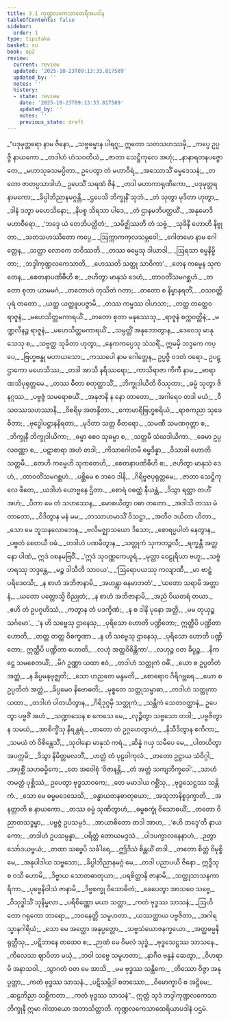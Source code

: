 ```yaml
---
title: 3.1 ကုဏ္ဍလကေသာထေရီအပဒါန
tableOfContents: false
sidebar:
  order: 1
type: tipitaka
basket: su
book: ap2
review:
  current: review
  updated: '2025-10-23T09:13:33.817589'
  updated_by: ''
  notes: ''
  history:
  - state: review
    date: '2025-10-23T09:13:33.817589'
    updated_by: ''
    notes: ''
    previous_state: draft
---
```



<ReviewStatus review={frontmatter.review} showDetails={true} />

<HypothesisAnnotation frontmatter={frontmatter} />

<DynamicBreadcrumb />

<Division number="1" book="ap2" e="ch" v="20" p="24">

<Paragraph number="694" type="verses" book="ap2">
_“ပဒုမုတ္တရော နာမ ဇိနော,_  
_သဗ္ဗဓမ္မာန ပါရဂူ;_  
ဣတော သတသဟဿမှိ,_  
_ကပ္ပေ ဥပ္ပဇ္ဇိ နာယကော._  

</Paragraph>

</Division>
<Division number="2" book="ap2" e="ch" v="20" p="24">

<Paragraph number="695" type="verses" book="ap2">
_တဒါဟံ ဟံသဝတိယံ,_  
_ဇာတာ သေဋ္ဌိကုလေ အဟုံ;_  
_နာနာရတနပဇ္ဇောတေ,_  
_မဟာသုခသမပ္ပိတာ._  

</Paragraph>

</Division>
<Division number="3" book="ap2" e="ch" v="20" p="24">

<Paragraph number="696" book="ap2">
ဥပေတွာ တံ မဟာဝီရံ,_  
_အဿောသိံ ဓမ္မဒေသနံ;_  
_တတော ဇာတပ္ပသာဒါဟံ,_  
ဥပေသိံ သရဏံ ဇိနံ._  

</Paragraph>

</Division>
<Division number="4" book="ap2" e="ch" v="20" p="24">

<Paragraph number="697" type="verses" book="ap2">
_တဒါ မဟာကာရုဏိကော,_  
_ပဒုမုတ္တရနာမကော;_  
_ခိပ္ပါဘိညာနမဂ္ဂန္တိ,_  
_ဌပေသိ ဘိက္ခုနိံ သုဘံ._  

</Paragraph>

</Division>
<Division number="5" book="ap2" e="ch" v="20" p="24">

<Paragraph number="698" type="verses" book="ap2">
_တံ သုတွာ မုဒိတာ ဟုတွာ,_  
_ဒါနံ ဒတွာ မဟေသိနော;_  
_နိပစ္စ သိရသာ ပါဒေ,_  
_တံ ဌာနမဘိပတ္ထယိံ._  

</Paragraph>

</Division>
<Division number="6" book="ap2" e="ch" v="20" p="24">

<Paragraph number="699" type="verses" book="ap2">
_အနုမောဒိ မဟာဝီရော,_  
_‘ဘဒ္ဒေ ယံ တေဘိပတ္ထိတံ;_  
_သမိဇ္ဈိဿတိ တံ သဗ္ဗံ,_  
_သုခိနီ ဟောဟိ နိဗ္ဗုတာ._  

</Paragraph>

</Division>
<Division number="7" book="ap2" e="ch" v="20" p="24">

<Paragraph number="700" type="verses" book="ap2">
_သတသဟဿိတော ကပ္ပေ,_  
_ဩက္ကာကကုလသမ္ဘဝေါ;_  
_ဂေါတမော နာမ ဂေါတ္တေန,_  
_သတ္ထာ လောကေ ဘဝိဿတိ._  

</Paragraph>

</Division>
<Division number="8" book="ap2" e="ch" v="20" p="24">

<Paragraph number="701" type="verses" book="ap2">
_တဿ ဓမ္မေသု ဒါယာဒါ,_  
_ဩရသာ ဓမ္မနိမ္မိတာ;_  
_ဘဒ္ဒါကုဏ္ဍလကေသာတိ,_  
_ဟေဿတိ သတ္ထု သာဝိကာ’._  

</Paragraph>

</Division>
<Division number="9" book="ap2" e="ch" v="20" p="25">

<Paragraph number="702" type="verses" book="ap2">
_တေန ကမ္မေန သုကတေန,_  
_စေတနာပဏိဓီဟိ စ;_  
_ဇဟိတွာ မာနုသံ ဒေဟံ,_  
_တာဝတိံသမဂစ္ဆဟံ._  

</Paragraph>

</Division>
<Division number="10" book="ap2" e="ch" v="20" p="25">

<Paragraph number="703" type="verses" book="ap2">
_တတော စုတာ ယာမမဂံ,_  
_တတောဟံ တုသိတံ ဂတာ;_  
_တတော စ နိမ္မာနရတိံ,_  
_ဝသဝတ္တိပုရံ တတော._  

</Paragraph>

</Division>
<Division number="11" book="ap2" e="ch" v="20" p="25">

<Paragraph number="704" type="verses" book="ap2">
_ယတ္ထ ယတ္ထူပပဇ္ဇာမိ,_  
_တဿ ကမ္မဿ ဝါဟသာ;_  
_တတ္ထ တတ္ထေဝ ရာဇူနံ,_  
_မဟေသိတ္တမကာရယိံ._  

</Paragraph>

</Division>
<Division number="12" book="ap2" e="ch" v="20" p="25">

<Paragraph number="705" type="verses" book="ap2">
_တတော စုတာ မနုဿေသု,_  
_ရာဇူနံ စက္ကဝတ္တိနံ;_  
_မဏ္ဍလီနဉ္စ ရာဇူနံ,_  
_မဟေသိတ္တမကာရယိံ._  

</Paragraph>

</Division>
<Division number="13" book="ap2" e="ch" v="20" p="25">

<Paragraph number="706" type="verses" book="ap2">
_သမ္ပတ္တိံ အနုဘောတွာန,_  
_ဒေဝေသု မာနုသေသု စ;_  
_သဗ္ဗတ္ထ သုခိတာ ဟုတွာ,_  
_နေကကပ္ပေသု သံသရိံ._  

</Paragraph>

</Division>
<Division number="14" book="ap2" e="ch" v="20" p="25">

<Paragraph number="707" book="ap2">
ဣမမှိ ဘဒ္ဒကေ ကပ္ပေ,_  
_ဗြဟ္မဗန္ဓု မဟာယသော;_  
_ကဿပေါ နာမ ဂေါတ္တေန,_  
ဥပ္ပဇ္ဇိ ဝဒတံ ဝရော._  

</Paragraph>

</Division>
<Division number="15" book="ap2" e="ch" v="20" p="25">

<Paragraph number="708" type="verses" book="ap2">
ဥပဋ္ဌာကော မဟေသိဿ,_  
_တဒါ အာသိ နရိဿရော;_  
_ကာသိရာဇာ ကိကီ နာမ,_  
_ဗာရာဏသိပုရုတ္တမေ._  

</Paragraph>

</Division>
<Division number="16" book="ap2" e="ch" v="20" p="25">

<Paragraph number="709" type="verses" book="ap2">
_တဿ ဓီတာ စတုတ္ထာသိံ,_  
_ဘိက္ခုဒါယီတိ ဝိဿုတာ;_  
_ဓမ္မံ သုတွာ ဇိနဂ္ဂဿ,_  
_ပဗ္ဗဇ္ဇံ သမရောစယိံ._  

</Paragraph>

</Division>
<Division number="17" book="ap2" e="ch" v="20" p="25">

<Paragraph number="710" type="verses" book="ap2">
_အနုဇာနိ န နော တာတော,_  
_အဂါရေဝ တဒါ မယံ;_  
_ဝီသဝဿသဟဿာနိ,_  
_ဝိစရိမှ အတန္ဒိတာ._  

</Paragraph>

</Division>
<Division number="18" book="ap2" e="ch" v="20" p="25">

<Paragraph number="711" type="verses" book="ap2">
_ကောမာရိဗြဟ္မစရိယံ,_  
_ရာဇကညာ သုခေဓိတာ;_  
_ဗုဒ္ဓေါပဋ္ဌာနနိရတာ,_  
_မုဒိတာ သတ္တ ဓီတရော._  

</Paragraph>

</Division>
<Division number="19" book="ap2" e="ch" v="20" p="25">

<Paragraph number="712" type="verses" book="ap2">
_သမဏီ သမဏဂုတ္တာ စ,_  
_ဘိက္ခုနီ ဘိက္ခုဒါယိကာ;_  
_ဓမ္မာ စေဝ သုဓမ္မာ စ,_  
_သတ္တမီ သံဃဒါယိကာ._  

</Paragraph>

</Division>
<Division number="20" book="ap2" e="ch" v="20" p="25">

<Paragraph number="713" type="verses" book="ap2">
_ခေမာ ဥပ္ပလဝဏ္ဏာ စ,_  
_ပဋာစာရာ အဟံ တဒါ;_  
_ကိသာဂေါတမီ ဓမ္မဒိန္နာ,_  
_ဝိသာခါ ဟောတိ သတ္တမီ._  

</Paragraph>

</Division>
<Division number="21" book="ap2" e="ch" v="20" p="26">

<Paragraph number="714" type="verses" book="ap2">
_တေဟိ ကမ္မေဟိ သုကတေဟိ,_  
_စေတနာပဏိဓီဟိ စ;_  
_ဇဟိတွာ မာနုသံ ဒေဟံ,_  
_တာဝတိံသမဂစ္ဆဟံ._  

</Paragraph>

</Division>
<Division number="22" book="ap2" e="ch" v="20" p="26">

<Paragraph number="715" type="verses" book="ap2">
_ပစ္ဆိမေ စ ဘဝေ ဒါနိ,_  
_ဂိရိဗ္ဗဇပုရုတ္တမေ;_  
_ဇာတာ သေဋ္ဌိကုလေ ဖီတေ,_  
_ယဒါဟံ ယောဗ္ဗနေ ဌိတာ._  

</Paragraph>

</Division>
<Division number="23" book="ap2" e="ch" v="20" p="26">

<Paragraph number="716" type="verses" book="ap2">
_စောရံ ဝဓတ္ထံ နီယန္တံ,_  
_ဒိသွာ ရတ္တာ တဟိံ အဟံ;_  
_ပိတာ မေ တံ သဟဿေန,_  
_မောစယိတွာ ဝဓာ တတော._  

</Paragraph>

</Division>
<Division number="24" book="ap2" e="ch" v="20" p="26">

<Paragraph number="717" type="verses" book="ap2">
_အဒါသိ တဿ မံ တာတော,_  
_ဝိဒိတွာန မနံ မမ;_  
_တဿာဟမာသိံ ဝိသဋ္ဌာ,_  
_အတီဝ ဒယိတာ ဟိတာ._  

</Paragraph>

</Division>
<Division number="25" book="ap2" e="ch" v="20" p="26">

<Paragraph number="718" type="verses" book="ap2">
_သော မေ ဘူသနလောဘေန,_  
_ဗလိမဇ္ဈာသယော ဒိသော;_  
_စောရပ္ပပါတံ နေတွာန,_  
_ပဗ္ဗတံ စေတယီ ဝဓံ._  

</Paragraph>

</Division>
<Division number="26" book="ap2" e="ch" v="20" p="26">

<Paragraph number="719" type="verses" book="ap2">
_တဒါဟံ ပဏမိတွာန,_  
_သတ္တုကံ သုကတဉ္ဇလီ;_  
_ရက္ခန္တီ အတ္တနော ပါဏံ,_  
ဣဒံ ဝစနမဗြဝိံ._  

</Paragraph>

</Division>
<Division number="27" book="ap2" e="ch" v="20" p="26">

<Paragraph number="720" type="verses" book="ap2">
_‘ဣဒံ သုဝဏ္ဏကေယူရံ,_  
_မုတ္တာ ဝေဠုရိယာ ဗဟူ;_  
_သဗ္ဗံ ဟရဿု ဘဒ္ဒန္တေ,_  
_မဉ္စ ဒါသီတိ သာဝယ’._  

</Paragraph>

</Division>
<Division number="28" book="ap2" e="ch" v="20" p="26">

<Paragraph number="721" type="verses" book="ap2">
_‘ဩရောပယဿု ကလျာဏီ,_  
_မာ ဗာဠှံ ပရိဒေဝသိ;_  
_န စာဟံ အဘိဇာနာမိ,_  
_အဟန္တွာ ဓနမာဘတံ’._  

</Paragraph>

</Division>
<Division number="29" book="ap2" e="ch" v="20" p="26">

<Paragraph number="722" type="verses" book="ap2">
_‘ယတော သရာမိ အတ္တာနံ,_  
_ယတော ပတ္တောသ္မိ ဝိညုတံ;_  
_န စာဟံ အဘိဇာနာမိ,_  
_အညံ ပိယတရံ တယာ._  

</Paragraph>

</Division>
<Division number="30" book="ap2" e="ch" v="20" p="26">

<Paragraph number="723" type="verses" book="ap2">
_ဧဟိ တံ ဥပဂူဟိဿံ,_  
_ကတွာန တံ ပဒက္ခိဏံ;_  
_န စ ဒါနိ ပုနော အတ္ထိ,_  
_မမ တုယှဉ္စ သင်္ဂမော’._  

</Paragraph>

</Division>
<Division number="31" book="ap2" e="ch" v="20" p="27">

<Paragraph number="724" type="verses" book="ap2">
_‘န ဟိ သဗ္ဗေသု ဌာနေသု,_  
_ပုရိသော ဟောတိ ပဏ္ဍိတော;_  
ဣတ္ထီပိ ပဏ္ဍိတာ ဟောတိ,_  
_တတ္ထ တတ္ထ ဝိစက္ခဏာ._  

</Paragraph>

</Division>
<Division number="32" book="ap2" e="ch" v="20" p="27">

<Paragraph number="725" type="verses" book="ap2">
_န ဟိ သဗ္ဗေသု ဌာနေသု,_  
_ပုရိသော ဟောတိ ပဏ္ဍိတော;_  
ဣတ္ထီပိ ပဏ္ဍိတာ ဟောတိ,_  
_လဟုံ အတ္ထဝိစိန္တိကာ’._  

</Paragraph>

</Division>
<Division number="33" book="ap2" e="ch" v="20" p="27">

<Paragraph number="726" type="verses" book="ap2">
_လဟုဉ္စ ဝတ ခိပ္ပဉ္စ,_  
_နိကဋ္ဌေ သမစေတယိံ;_  
_မိဂံ ဥဏ္ဏာ ယထာ ဧဝံ,_  
_တဒါဟံ သတ္တုကံ ဝဓိံ._  

</Paragraph>

</Division>
<Division number="34" book="ap2" e="ch" v="20" p="27">

<Paragraph number="727" type="verses" book="ap2">
_ယော စ ဥပ္ပတိတံ အတ္ထံ,_  
_န ခိပ္ပမနုဗုဇ္ဈတိ;_  
_သော ဟညတေ မန္ဒမတိ,_  
_စောရောဝ ဂိရိဂဗ္ဘရေ._  

</Paragraph>

</Division>
<Division number="35" book="ap2" e="ch" v="20" p="27">

<Paragraph number="728" type="verses" book="ap2">
_ယော စ ဥပ္ပတိတံ အတ္ထံ,_  
_ခိပ္ပမေဝ နိဗောဓတိ;_  
_မုစ္စတေ သတ္တုသမ္ဗာဓာ,_  
_တဒါဟံ သတ္တုကာ ယထာ._  

</Paragraph>

</Division>
<Division number="36" book="ap2" e="ch" v="20" p="27">

<Paragraph number="729" type="verses" book="ap2">
_တဒါဟံ ပါတယိတွာန,_  
_ဂိရိဒုဂ္ဂမှိ သတ္တုကံ;_  
_သန္တိကံ သေတဝတ္ထာနံ,_  
ဥပေတွာ ပဗ္ဗဇိံ အဟံ._  

</Paragraph>

</Division>
<Division number="37" book="ap2" e="ch" v="20" p="27">

<Paragraph number="730" type="verses" book="ap2">
_သဏ္ဍာသေန စ ကေသေ မေ,_  
_လုဉ္စိတွာ သဗ္ဗသော တဒါ;_  
_ပဗ္ဗဇိတွာန သမယံ,_  
_အာစိက္ခိံသု နိရန္တရံ._  

</Paragraph>

</Division>
<Division number="38" book="ap2" e="ch" v="20" p="27">

<Paragraph number="731" type="verses" book="ap2">
_တတော တံ ဥဂ္ဂဟေတွာဟံ,_  
_နိသီဒိတွာန ဧကိကာ;_  
_သမယံ တံ ဝိစိန္တေသိံ,_  
_သုဝါနော မာနုသံ ကရံ._  

</Paragraph>

</Division>
<Division number="39" book="ap2" e="ch" v="20" p="27">

<Paragraph number="732" type="verses" book="ap2">
_ဆိန္နံ ဂယှ သမီပေ မေ,_  
_ပါတယိတွာ အပက္ကမိ;_  
_ဒိသွာ နိမိတ္တမလဘိံ,_  
_ဟတ္ထံ တံ ပုဠဝါကုလံ._  

</Paragraph>

</Division>
<Division number="40" book="ap2" e="ch" v="20" p="27">

<Paragraph number="733" type="verses" book="ap2">
_တတော ဥဋ္ဌာယ သံဝိဂ္ဂါ,_  
_အပုစ္ဆိံ သဟဓမ္မိကေ;_  
_တေ အဝေါစုံ ‘ဝိဇာနန္တိ,_  
_တံ အတ္ထံ သကျဘိက္ခဝေါ’._  

</Paragraph>

</Division>
<Division number="41" book="ap2" e="ch" v="20" p="27">

<Paragraph number="734" type="verses" book="ap2">
_သာဟံ တမတ္ထံ ပုစ္ဆိဿံ,_  
ဥပေတွာ ဗုဒ္ဓသာဝကေ;_  
_တေ မမာဒါယ ဂစ္ဆိံသု,_  
_ဗုဒ္ဓသေဋ္ဌဿ သန္တိကံ._  

</Paragraph>

</Division>
<Division number="42" book="ap2" e="ch" v="20" p="28">

<Paragraph number="735" type="verses" book="ap2">
_သော မေ ဓမ္မမဒေသေသိ,_  
_ခန္ဓာယတနဓာတုယော;_  
_အသုဘာနိစ္စဒုက္ခာတိ,_  
_အနတ္တာတိ စ နာယကော._  

</Paragraph>

</Division>
<Division number="43" book="ap2" e="ch" v="20" p="28">

<Paragraph number="736" type="verses" book="ap2">
_တဿ ဓမ္မံ သုဏိတွာဟံ,_  
_ဓမ္မစက္ခုံ ဝိသောဓယိံ;_  
_တတော ဝိညာတသဒ္ဓမ္မာ,_  
_ပဗ္ဗဇ္ဇံ ဥပသမ္ပဒံ._  

</Paragraph>

</Division>
<Division number="44" book="ap2" e="ch" v="20" p="28">

<Paragraph number="737" type="verses" book="ap2">
_အာယာစိတော တဒါ အာဟ,_  
_‘ဧဟိ ဘဒ္ဒေ’တိ နာယကော;_  
_တဒါဟံ ဥပသမ္ပန္နာ,_  
_ပရိတ္တံ တောယမဒ္ဒသံ._  

</Paragraph>

</Division>
<Division number="45" book="ap2" e="ch" v="20" p="28">

<Paragraph number="738" type="verses" book="ap2">
_ပါဒပက္ခာလနေနာဟံ,_  
_ဉတွာ သော်ဒယဗ္ဗယံ;_  
_တထာ သဗ္ဗေပိ သင်္ခါရေ,_  
_ဤဒိသံ စိန္တယိံ တဒါ._  

</Paragraph>

</Division>
<Division number="46" book="ap2" e="ch" v="20" p="28">

<Paragraph number="739" type="verses" book="ap2">
_တတော စိတ္တံ ဝိမုစ္စိ မေ,_  
_အနုပါဒါယ သဗ္ဗသော;_  
_ခိပ္ပါဘိညာနမဂ္ဂံ မေ,_  
_တဒါ ပညာပယီ ဇိနော._  

</Paragraph>

</Division>
<Division number="47" book="ap2" e="ch" v="20" p="28">

<Paragraph number="740" type="verses" book="ap2">
ဣဒ္ဓီသု စ ဝသီ ဟောမိ,_  
_ဒိဗ္ဗာယ သောတဓာတုယာ;_  
_ပရစိတ္တာနိ ဇာနာမိ,_  
_သတ္ထုသာသနကာရိကာ._  

</Paragraph>

</Division>
<Division number="48" book="ap2" e="ch" v="20" p="28">

<Paragraph number="741" type="verses" book="ap2">
_ပုဗ္ဗေနိဝါသံ ဇာနာမိ,_  
_ဒိဗ္ဗစက္ခု ဝိသောဓိတံ;_  
_ခေပေတွာ အာသဝေ သဗ္ဗေ,_  
_ဝိသုဒ္ဓါသိံ သုနိမ္မလာ._  

</Paragraph>

</Division>
<Division number="49" book="ap2" e="ch" v="20" p="28">

<Paragraph number="742" type="verses" book="ap2">
_ပရိစိဏ္ဏော မယာ သတ္ထာ,_  
_ကတံ ဗုဒ္ဓဿ သာသနံ;_  
_ဩဟိတော ဂရုကော ဘာရော,_  
_ဘဝနေတ္တိ သမူဟတာ._  

</Paragraph>

</Division>
<Division number="50" book="ap2" e="ch" v="20" p="28">

<Paragraph number="743" type="verses" book="ap2">
_ယဿတ္ထာယ ပဗ္ဗဇိတာ,_  
_အဂါရသ္မာနဂါရိယံ;_  
_သော မေ အတ္ထော အနုပ္ပတ္တော,_  
_သဗ္ဗသံယောဇနက္ခယော._  

</Paragraph>

</Division>
<Division number="51" book="ap2" e="ch" v="20" p="28">

<Paragraph number="744" type="verses" book="ap2">
_အတ္ထဓမ္မနိရုတ္တီသု,_  
_ပဋိဘာနေ တထေဝ စ;_  
_ဉာဏံ မေ ဝိမလံ သုဒ္ဓံ,_  
_ဗုဒ္ဓသေဋ္ဌဿ သာသနေ._  

</Paragraph>

</Division>
<Division number="52" book="ap2" e="ch" v="20" p="28">

<Paragraph number="745" type="verses" book="ap2">
_ကိလေသာ ဈာပိတာ မယှံ,_  
_ဘဝါ သဗ္ဗေ သမူဟတာ;_  
_နာဂီဝ ဗန္ဓနံ ဆေတွာ,_  
_ဝိဟရာမိ အနာသဝါ._  

</Paragraph>

</Division>
<Division number="53" book="ap2" e="ch" v="20" p="29">

<Paragraph number="746" type="verses" book="ap2">
_သွာဂတံ ဝတ မေ အာသိ,_  
_မမ ဗုဒ္ဓဿ သန္တိကေ;_  
_တိဿော ဝိဇ္ဇာ အနုပ္ပတ္တာ,_  
_ကတံ ဗုဒ္ဓဿ သာသနံ._  

</Paragraph>

</Division>
<Division number="54" book="ap2" e="ch" v="20" p="29">

<Paragraph number="747" type="verses" book="ap2">
_ပဋိသမ္ဘိဒါ စတဿော,_  
_ဝိမောက္ခာပိ စ အဋ္ဌိမေ;_  
_ဆဠဘိညာ သစ္ဆိကတာ,_  
_ကတံ ဗုဒ္ဓဿ သာသနံ”._  

</Paragraph>

<Paragraph number="748" book="ap2">
ဣတ္ထံ သုဒံ ဘဒ္ဒါကုဏ္ဍလကေသာ ဘိက္ခုနီ ဣမာ ဂါထာယော အဘာသိတ္ထာတိ.

</Paragraph>
</Division>

<Paragraph number="749" type="center" book="ap2">
ကုဏ္ဍလကေသာထေရိယာပဒါနံ ပဌမံ.
</Paragraph>